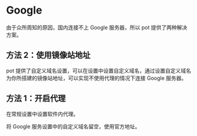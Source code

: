 # Google

由于众所周知的原因，国内连接不上 Google 服务器，所以 pot 提供了两种解决方案。

## 方法 2：使用镜像站地址

pot 提供了自定义域名设置，可以在设置中设置自定义域名，通过设置自定义域名为你所搭建的镜像站地址，可以实现不使用代理的情况下连接 Google 服务器。

## 方法 1：开启代理

在常规设置中设置软件内代理。

将 Google 服务设置中的自定义域名留空，使用官方地址。

<div
  class="wwads-cn wwads-vertical wwads-sticky"
  data-id="285"
  style={{ maxWidth: "180px" }}
></div>
